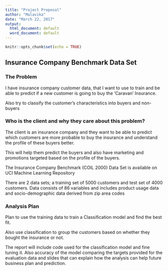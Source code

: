 ---
title: "Project Proposal"
author: "Malavika"
date: "March 22, 2017"
output:
  html_document: default
  word_document: default
---

```{r setup, include=FALSE}
knitr::opts_chunk$set(echo = TRUE)
```

## Insurance Company Benchmark Data Set

### The Problem

I have insurance company customer data, that I want to use to train and be able to predict if a new customer is going to buy the 'Caravan' Insurance.

Also try to classify the customer's characteristics into buyers and non-buyers

### Who is the client and why they care about this problem?

The client is an insurance company and they want to be able to predict which customers are more probable to buy the insurance and understand the profile of these buyers better.

This will help them predict the buyers and also have marketing and promotions targeted based on the profile of the buyers.

The Insurance Company Benchmark (COIL 2000) Data Set is available on UCI Machine Learning Repository

There are 2 data sets; a training set of 5000 customers and test set of 4000 customers. Data consists of 86 variables and includes product usage data and socio-demographic data derived from zip area codes


### Analysis Plan
Plan to use the training data to train a Classification model and find the best fit.

Also use classification to group the customers based on whether they bought the insurance or not.


The report will include code used for the classification model and fine tuning it. Also accuracy of the model comparing the targets provided for the evaluation data and slides that can explain how the analysis can help future business plan and prediction.
